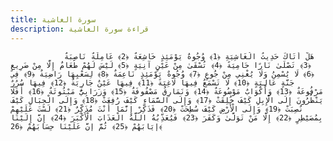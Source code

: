 ```yaml
---
title: سورة الغاشية
description: قراءة سورة الغاشية
---
```


                هَلْ أَتَاكَ حَدِيثُ الْغَاشِيَةِ ﴿1﴾ وُجُوهٌ يَوْمَئِذٍ خَاشِعَةٌ ﴿2﴾ عَامِلَةٌ نَاصِبَةٌ ﴿3﴾ تَصْلَىٰ نَارًا حَامِيَةً ﴿4﴾ تُسْقَىٰ مِنْ عَيْنٍ آنِيَةٍ ﴿5﴾ لَيْسَ لَهُمْ طَعَامٌ إِلَّا مِنْ ضَرِيعٍ ﴿6﴾ لَا يُسْمِنُ وَلَا يُغْنِي مِنْ جُوعٍ ﴿7﴾ وُجُوهٌ يَوْمَئِذٍ نَاعِمَةٌ ﴿8﴾ لِسَعْيِهَا رَاضِيَةٌ ﴿9﴾ فِي جَنَّةٍ عَالِيَةٍ ﴿10﴾ لَا تَسْمَعُ فِيهَا لَاغِيَةً ﴿11﴾ فِيهَا عَيْنٌ جَارِيَةٌ ﴿12﴾ فِيهَا سُرُرٌ مَرْفُوعَةٌ ﴿13﴾ وَأَكْوَابٌ مَوْضُوعَةٌ ﴿14﴾ وَنَمَارِقُ مَصْفُوفَةٌ ﴿15﴾ وَزَرَابِيُّ مَبْثُوثَةٌ ﴿16﴾ أَفَلَا يَنْظُرُونَ إِلَى الْإِبِلِ كَيْفَ خُلِقَتْ ﴿17﴾ وَإِلَى السَّمَاءِ كَيْفَ رُفِعَتْ ﴿18﴾ وَإِلَى الْجِبَالِ كَيْفَ نُصِبَتْ ﴿19﴾ وَإِلَى الْأَرْضِ كَيْفَ سُطِحَتْ ﴿20﴾ فَذَكِّرْ إِنَّمَا أَنْتَ مُذَكِّرٌ ﴿21﴾ لَسْتَ عَلَيْهِمْ بِمُصَيْطِرٍ ﴿22﴾ إِلَّا مَنْ تَوَلَّىٰ وَكَفَرَ ﴿23﴾ فَيُعَذِّبُهُ اللَّهُ الْعَذَابَ الْأَكْبَرَ ﴿24﴾ إِنَّ إِلَيْنَا إِيَابَهُمْ ﴿25﴾ ثُمَّ إِنَّ عَلَيْنَا حِسَابَهُمْ ﴿26﴾

